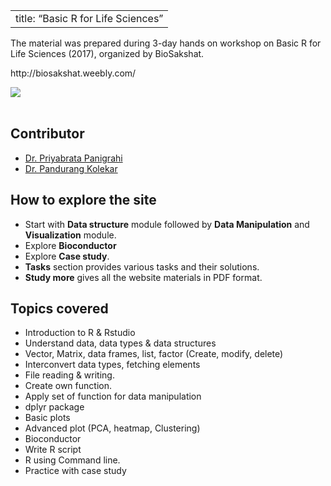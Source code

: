 
---
title: "Basic R for Life Sciences"
---

The material was prepared during 3-day hands on workshop on Basic R for Life Sciences (2017), organized by BioSakshat.

http://biosakshat.weebly.com/


![](image/biosakshat.png)
<br>
<br>

## Contributor
* [Dr. Priyabrata Panigrahi](https://in.linkedin.com/in/priyabrata-panigrahi-31621918)
* [Dr. Pandurang Kolekar](https://www.linkedin.com/in/pandurang-kolekar-14baa259/?ppe=1)



## How to explore the site
 * Start with **Data structure** module followed by **Data Manipulation** and **Visualization** module.
 * Explore **Bioconductor**
 * Explore **Case study**.
 * **Tasks** section provides various tasks and their solutions.
 * **Study more** gives all the website materials in PDF format.


## Topics covered
 * Introduction to R & Rstudio
 * Understand data, data types & data structures
 * Vector, Matrix, data frames, list, factor (Create, modify, delete)
 * Interconvert data types, fetching elements
 * File reading & writing.
 * Create own function.
 * Apply set of function for data manipulation
 * dplyr package
 * Basic plots
 * Advanced plot (PCA, heatmap, Clustering)
 * Bioconductor
 * Write R script
 * R using Command line.
 * Practice with case study 
 